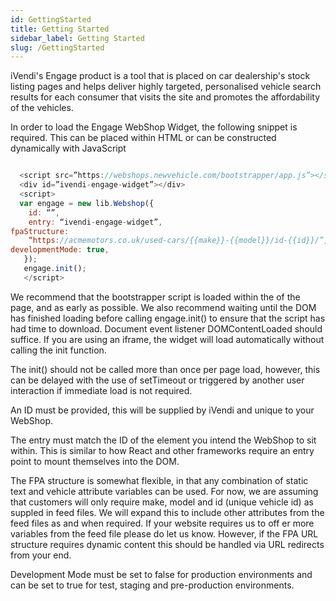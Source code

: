 ```yaml
---
id: GettingStarted
title: Getting Started
sidebar_label: Getting Started
slug: /GettingStarted
---
```


iVendi's Engage product is a tool that is placed on car dealership's stock listing pages and helps deliver highly targeted, personalised vehicle search results for each consumer that visits the site and promotes the affordability of the vehicles.

In order to load the Engage WebShop Widget, the following snippet is required. This can be placed within HTML or can be constructed dynamically with JavaScript

```js script

  <script src=”https://webshops.newvehicle.com/bootstrapper/app.js”></script>
  <div id=”ivendi-engage-widget”></div>
  <script>
  var engage = new lib.Webshop({
    id: “”,
    entry: “ivendi-engage-widget”,
fpaStructure:
    “https://acmemotors.co.uk/used-cars/{{make}}-{{model}}/id-{{id}}/”,
developmentMode: true,
   });
   engage.init();
   </script>

```

We recommend that the bootstrapper script is loaded within the <head /> of the page, and as early as possible. We also recommend waiting until the DOM has finished loading before calling engage.init() to ensure that the script has had time to download. Document event listener DOMContentLoaded should suffice. If you are using an iframe, the widget will load automatically without calling the init function.

The init() should not be called more than once per page load, however, this can be delayed with the use of setTimeout or triggered by another user interaction if immediate load is not required.

An ID must be provided, this will be supplied by iVendi and unique to your WebShop.

The entry must match the ID of the element you intend the WebShop to sit within. This is similar to how React and other frameworks require an entry point to mount themselves into the DOM.

The FPA structure is somewhat flexible, in that any combination of static text and vehicle attribute variables can be used. For now, we are assuming that customers will only require make, model and id (unique vehicle id) as suppled in feed files. We will expand this to include other attributes from the feed files as and when required. If your website requires us to off er more variables from the feed file please do let us know. However, if the FPA URL structure requires dynamic content this should be handled via URL redirects from your end.

Development Mode must be set to false for production environments and can be set to true for test, staging and pre-production environments.
